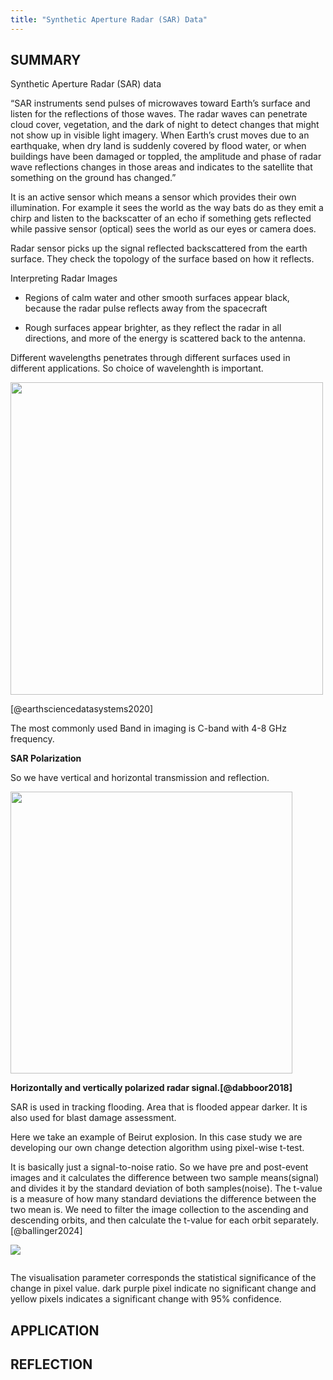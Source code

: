 ```yaml
---
title: "Synthetic Aperture Radar (SAR) Data"
---
```


## SUMMARY

Synthetic Aperture Radar (SAR) data

"SAR instruments send pulses of microwaves toward Earth's surface and listen for the reflections of those waves. The radar waves can penetrate cloud cover, vegetation, and the dark of night to detect changes that might not show up in visible light imagery. When Earth's crust moves due to an earthquake, when dry land is suddenly covered by flood water, or when buildings have been damaged or toppled, the amplitude and phase of radar wave reflections changes in those areas and indicates to the satellite that something on the ground has changed."

It is an active sensor which means a sensor which provides their own illumination. For example it sees the world as the way bats do as they emit a chirp and listen to the backscatter of an echo if something gets reflected while passive sensor (optical) sees the world as our eyes or camera does.

Radar sensor picks up the signal reflected backscattered from the earth surface. They check the topology of the surface based on how it reflects.

Interpreting Radar Images

-   Regions of calm water and other smooth surfaces appear black, because the radar pulse reflects away from the spacecraft

-   Rough surfaces appear brighter, as they reflect the radar in all directions, and more of the energy is scattered back to the antenna. 

Different wavelengths penetrates through different surfaces used in different applications. So choice of wavelenghth is important.

![](images/wavelenghts-SAR.png){fig-align="center" width="500"}

[@earthsciencedatasystems2020]

The most commonly used Band in imaging is C-band with 4-8 GHz frequency.

**SAR Polarization**

So we have vertical and horizontal transmission and reflection.

![](images/F3.png){fig-align="center" width="451"}

**Horizontally and vertically polarized radar signal.[@dabboor2018]**

SAR is used in tracking flooding. Area that is flooded appear darker. It is also used for blast damage assessment.

Here we take an example of Beirut explosion. In this case study we are developing our own change detection algorithm using pixel-wise t-test.

It is basically just a signal-to-noise ratio. So we have pre and post-event images and it calculates the difference between two sample means(signal) and divides it by the standard deviation of both samples(noise). The t-value is a measure of how many standard deviations the difference between the two mean is. We need to filter the image collection to the ascending and descending orbits, and then calculate the t-value for each orbit separately.[@ballinger2024]

![](images/blast%20damage.png){fig-align="center"}

![]()

The visualisation parameter corresponds the statistical significance of the change in pixel value. dark purple pixel indicate no significant change and yellow pixels indicates a significant change with 95% confidence.

## APPLICATION

## REFLECTION
